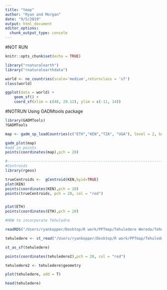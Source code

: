 ```yaml
---
title: "tmap"
author: "Ryan and Morgan"
date: "9/5/2019"
output: html_document
editor_options: 
  chunk_output_type: console
---
```

#NOT RUN
```r
knitr::opts_chunk$set(echo = TRUE)

library("rnaturalearth")
library("rnaturalearthdata")

world <- ne_countries(scale='medium',returnclass = 'sf')
class(world)

ggplot(data = world) +
    geom_sf() +
    coord_sf(xlim = c(48, 29.12), ylim = c(-11, 14))

```
#NOTRUN
Using GADMtools package

```r
library(GADMTools)
?GADMTools

map <- gadm_sp_loadCountries(c("ETH","KEN","TZA", "UGA"), level = 2, basefile = "./") 

gadm_plot(map)
#add in points
points(coordinates(map),pch = 20)

#--------------------------------------------------------------------------------
#Centroids
library(rgeos)

trueCentroids <-  gCentroid(KEN,byid=TRUE)
plot(KEN)
points(coordinates(KEN),pch = 20)
points(trueCentroids, pch = 20, col = "red")


plot(ETH)
points(coordinates(ETH),pch = 20)


```

```r

#HOW to incorporate Tehuledre

readRDS("/Users/ryankopper/Desktop/R work/PPTmap/Tehuledere Wereda/Tehuledere.shp")

tehuledere <- st_read("/Users/ryankopper/Desktop/R work/PPTmap/Tehuledere Wereda/Tehuledere.shp")

st_as_sf(tehuledere)

points(coordinates(tehuledere2),pch = 20, col = "red")

tehuledere2 <- tehuledere$geometry

plot(tehuledere, add = T)

head(tehuledere)



```

